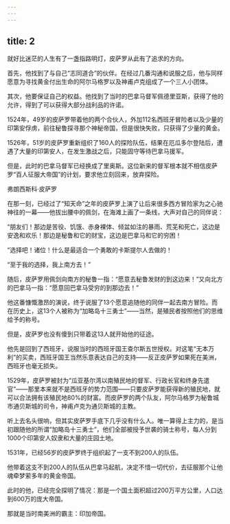 ```yaml
---
---
---
```

title: 2
---



就好比迷茫的人生有了一盏指路明灯，皮萨罗从此有了追求的方向。

首先，他找到了与自己“志同道合”的伙伴。在经过几番沟通和说服之后，他与同样愿意为寻找黄金付出生命的阿尔马格罗以及神甫卢克组成了一个三人小团体。

其次，他要保证自己的权益。他找到了当时的巴拿马督军佩德里亚斯，获得了他的允许，得到了可以获得大部分战利品的许诺。

1524年，49岁的皮萨罗带着他的两个合伙人，外加112名西班牙冒险者以及少量的印第安俘虏，前往秘鲁探寻那个神秘帝国，但是很快失败，只获得了少量的黄金。

1526年，51岁的皮萨罗重新组织了160人的探险队伍，结果在厄瓜多尔登陆后，遭遇了大量的印第安人，在发生激战之后，只能固守等待巴拿马援军。

但是，此时的巴拿马督军已经换成了里奥斯。这位新来的督军根本就不相信皮萨罗“百人征服大帝国”的计划，要求他立刻回来，放弃探险。

弗朗西斯科·皮萨罗



在那一刻，已经过了“知天命”之年的皮萨罗上演了让后来很多西方冒险家为之心驰神往的一幕——他拔出腰中的佩剑，在海滩上画了一条线，大声对自己的同伴说：

“朋友们！那边是苦役、饥饿、赤身裸体、倾盆如注的暴雨、荒芜和死亡，这边是安逸和欢乐！那边是秘鲁和它的财宝，这边是巴拿马和它的穷困！

“选择吧！诸位！什么是最适合一个勇敢的卡斯提尔人去做的！

“至于我的选择，我上南方去！”

随后，皮萨罗用佩剑向南方的秘鲁一指：“愿意去秘鲁发财的到这边来！”又向北方的巴拿马一指：“愿意回巴拿马受穷的到那边去！”

他这番慷慨激昂的演说，终于说服了13个愿意追随他的同伴一起去南方冒险。而在历史上，这13个人被称为“加略岛十三勇士”——当然，是殖民者按照他们的思维给予的称号。

但是，皮萨罗也没有傻到只带着这13人就开始他的征途。

他先是回到了西班牙，说服当时的西班牙国王查尔斯五世授权。对这笔“无本万利”的买卖，西班牙国王当然乐意表达自己的支持——反正皮萨罗如果死在美洲，西班牙也毫无损失。

1529年，皮萨罗被封为“瓜亚基尔湾以南殖民地的督军、行政长官和终身先遣官”——那里本来就不是西班牙的势力范围——只要皮萨罗能获得新的殖民地，就可以合法拥有该殖民地80%的财富。而皮萨罗的两个队友，阿尔马格罗为秘鲁城市通贝斯城的司令，神甫卢克为通贝斯城的主教。

听上去名头很响，但其实皮萨罗手底下几乎没有什么人。唯一算得上主力的，是当初跟随他的所谓“加略岛十三勇士”，他们全部被授予世袭的骑士称号，每人分到1000个印第安人奴隶和大量的庄园土地。

1531年，已经56岁的皮萨罗终于组织起了一支不到200人的队伍。

他带着这支不到200人的队伍从巴拿马起航，决定不惜一切代价，去征服那个让他魂牵梦萦多年的黄金帝国。

此时的他，已经完全探明了情况：那是一个国土面积超过200万平方公里，人口达到600万的庞大帝国。

那就是当时南美洲的霸主：印加帝国。